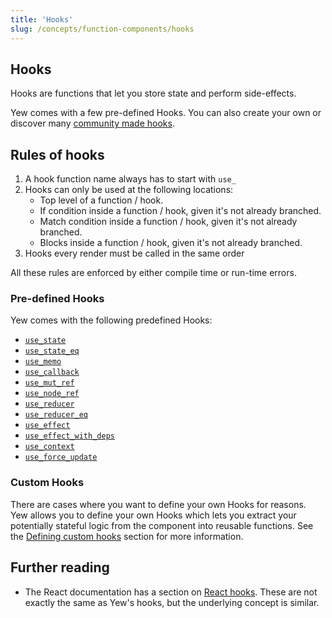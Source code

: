 ```yaml
---
title: 'Hooks'
slug: /concepts/function-components/hooks
---
```


## Hooks

Hooks are functions that let you store state and perform side-effects.

Yew comes with a few pre-defined Hooks. You can also create your own or discover many [community made hooks](/community/awesome#hooks).

## Rules of hooks

1. A hook function name always has to start with `use_`
2. Hooks can only be used at the following locations:
    - Top level of a function / hook.
    - If condition inside a function / hook, given it's not already branched.
    - Match condition inside a function / hook, given it's not already branched.
    - Blocks inside a function / hook, given it's not already branched.
3. Hooks every render must be called in the same order

All these rules are enforced by either compile time or run-time errors.

### Pre-defined Hooks

Yew comes with the following predefined Hooks:

-   [`use_state`](./use-state.mdx)
-   [`use_state_eq`](./use-state.mdx#use_state_eq)
-   [`use_memo`](./use-memo.mdx)
-   [`use_callback`](./use-callback.mdx)
-   [`use_mut_ref`](./use-mut-ref.mdx)
-   [`use_node_ref`](./use-node-ref.mdx)
-   [`use_reducer`](./use-reducer.mdx)
-   [`use_reducer_eq`](./use-reducer.mdx#use_reducer_eq)
-   [`use_effect`](./use-effect.mdx)
-   [`use_effect_with_deps`](./use-effect.mdx#use_effect_with_deps)
-   [`use_context`](./use-context.mdx)
-   [`use_force_update`](./use-force-update.mdx)

### Custom Hooks

There are cases where you want to define your own Hooks for reasons. Yew allows you to define your own Hooks which lets you extract your potentially stateful logic from the component into reusable functions.
See the [Defining custom hooks](concepts/function-components/hooks/custom-hooks.mdx#defining-custom-hooks) section for more information.

## Further reading

-   The React documentation has a section on [React hooks](https://reactjs.org/docs/hooks-intro.html).
    These are not exactly the same as Yew's hooks, but the underlying concept is similar.
